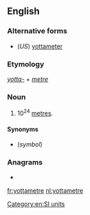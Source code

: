 ==English==

===Alternative forms===
* (''US'') [[yottameter]]

===Etymology===
''[[yotta-]]'' + ''[[metre]]''

===Noun===
{{en-noun}}

# 10<sup>24</sup> [[metre]]s.

====Synonyms====
* {{l|en|Ym}} (''symbol'')

===Anagrams===
* {{l|en|yottameter}}

[[Category:en:SI units]]

[[fr:yottametre]]
[[nl:yottametre]]